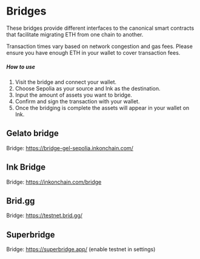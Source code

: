 
# Bridges
These bridges provide different interfaces to the canonical smart contracts that facilitate migrating ETH from one chain to another.

<Callout type="info" emoji="ℹ️">
Transaction times vary based on network congestion and gas fees. Please ensure you have enough ETH in your wallet to cover transaction fees.
</Callout>

##### How to use
1. Visit the bridge and connect your wallet.
2. Choose Sepolia as your source and Ink as the destination.
3. Input the amount of assets you want to bridge.
4. Confirm and sign the transaction with your wallet.
5. Once the bridging is complete the assets will appear in your wallet on Ink.

## Gelato bridge
Bridge: https://bridge-gel-sepolia.inkonchain.com/

## Ink Bridge
Bridge: https://inkonchain.com/bridge

## Brid.gg
Bridge: https://testnet.brid.gg/ 

## Superbridge
Bridge: https://superbridge.app/ (enable testnet in settings)

